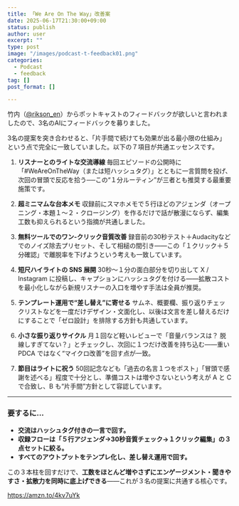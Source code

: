 ```yaml
---
title: 「We Are On The Way」改善案
date: 2025-06-17T21:30:00+09:00
status: publish
author: user
excerpt: ""
type: post
image: "/images/podcast-t-feedback01.png"
categories:
  - Podcast
  - feedback
tag: []
post_format: []

---
```


竹内（[@rikson_en](https://x.com/rikson_en)）からポットキャストのフィードバックが欲しいと言われましたので、3名のAIにフィードバックを募りました。

3名の提案を突き合わせると、「片手間で続けても効果が出る最小限の仕組み」という点で完全に一致していました。以下の７項目が共通エッセンスです。

1. **リスナーとのライトな交流導線**
   毎回エピソードの公開時に「#WeAreOnTheWay（または短ハッシュタグ）」とともに一言質問を投げ、次回の冒頭で反応を拾う──この“１分ルーティン”が三者とも推奨する最重要施策です。

2. **超ミニマムな台本メモ**
   収録前にスマホメモで５行ほどのアジェンダ（オープニング・本題１〜２・クロージング）を作るだけで話が散漫にならず、編集工数も抑えられるという指摘が共通しました。

3. **無料ツールでのワン‐クリック音質改善**
   録音前の30秒テスト＋Audacityなどでのノイズ除去プリセット、そして相槌の間引き――この「１クリック＋５分確認」で離脱率を下げようという考えも一致しています。

4. **短尺ハイライトの SNS 展開**
   30秒〜１分の面白部分を切り出して X / Instagram に投稿し、キャプションにハッシュタグを付ける――拡散コストを最小化しながら新規リスナーの入口を増やす手法は全員が推奨。

5. **テンプレート運用で“差し替え”に寄せる**
   サムネ、概要欄、振り返りチェックリストなどを一度だけデザイン・文面化し、以後は文言を差し替えるだけにすることで「ゼロ設計」を排除する方針も共通しています。

6. **小さな振り返りサイクル**
   月１回など軽いレビューで「音量バランスは？ 脱線しすぎてない？」とチェックし、次回に１つだけ改善を持ち込む――重い PDCA ではなく“マイクロ改善”を回す点が一致。

7. **節目はライトに祝う**
   50回記念なども「過去の名言１つをポスト」「冒頭で感謝を述べる」程度で十分とし、準備コストは増やさないという考えが A と C で合致し、B も“片手間”方針として容認しています。

---

### 要するに…

* **交流はハッシュタグ付きの一言で回す。**
* **収録フローは「５行アジェンダ→30秒音質チェック→１クリック編集」の３点セットに絞る。**
* **すべてのアウトプットをテンプレ化し、差し替え運用で回す。**

この３本柱を回すだけで、**工数をほとんど増やさずにエンゲージメント・聞きやすさ・拡散力を同時に底上げできる**――これが３名の提案に共通する核心です。


https://amzn.to/4kv7uYk

